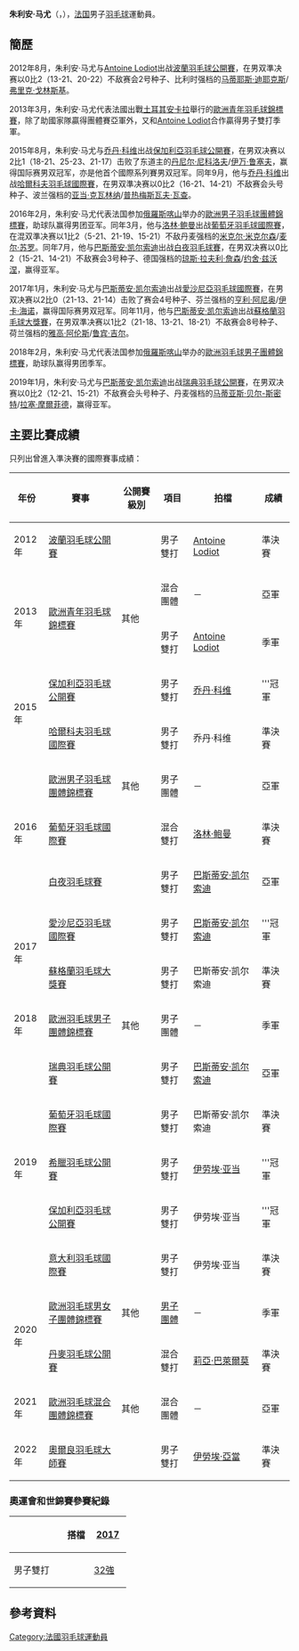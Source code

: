 {{noteTA|G1=Badminton}}
{{Infobox 羽球選手
| playername              = 朱利安·马尤<br/>{{lang|fr|Julien Maio}}
| image                   = 
| size                    = 
| caption                 = 
| birth_name              = 
| date_of_birth           = {{birth_date_and_age|1994|5|6}}
| place_of_birth          = 
| height                  = 
| weight                  = 
| event                   = 男子雙打、混合雙打
| country                 = {{FRA}}
| years_started           = 
| handedness              = 
| coach                   = 
| highest_ranking         = 第86位（男雙-[[乔丹·科维|乔丹·科维]]）
| date_of_highest_ranking = 2016年4月21日<ref name="highest-ranking">[http://bwfcontent.tournamentsoftware.com/ranking/player.aspx?id=11199&player=300576 BWF World Ranking - Ranking of Julien MAIO (73323)] {{Wayback|url=http://bwfcontent.tournamentsoftware.com/ranking/player.aspx?id=11199&player=300576 |date=20220416205414 }}{{en}}</ref>
| current_ranking         = 第89位（男雙-[[乔丹·科维|乔丹·科维]]）<br/>第1355位（男雙-[[罗南·拉巴尔|罗南·拉巴尔]]）<br/>第99位（混雙-[[洛林·鲍曼|洛林·鲍曼]]）
| date_of_current_ranking = 2016年5月12日<ref>[http://bwfcontent.tournamentsoftware.com/ranking/category.aspx?id=11199&category=474 BWF World Ranking - BWF世界排名榜 (5/12/2016) - Men's doubles] {{Wayback|url=http://bwfcontent.tournamentsoftware.com/ranking/category.aspx?id=11199&category=474 |date=20210106065747 }}{{en}}</ref><ref>[http://bwfcontent.tournamentsoftware.com/ranking/category.aspx?id=11199&category=476 BWF World Ranking - BWF世界排名榜 (5/12/2016) - Mixed doubles] {{Wayback|url=http://bwfcontent.tournamentsoftware.com/ranking/category.aspx?id=11199&category=476 |date=20170222014657 }}{{en}}</ref>
| played                  = 22勝–12負（男單）<br/>84勝–62負（男雙）<br/>20勝–29負（混雙）
| titles                  = 
| bwf_profile             = 7B29075D-FDFA-47B3-8BAB-14EC0798230D
| bwf_id                  = 73323
| updated                 = 2016年5月18日
}}
{{MedalTableTop|width=286px}}
{{MedalSport | 男子[[羽毛球|羽毛球]]}}
{{MedalCountry | {{FRA}}}}
{{MedalCompetition | [[歐洲羽毛球混合團體錦標賽|歐洲羽毛球混合團體錦標賽]]}}
{{MedalSilver| [[2021年歐洲羽毛球混合團體錦標賽|2021年 萬塔]] | 混合團體 }}
{{MedalCompetition | [[歐洲羽毛球男女子團體錦標賽|歐洲羽毛球男女子團體錦標賽]]}}
{{MedalSilver| [[2016年歐洲羽毛球男子團體錦標賽|2016年 喀山]] | 男子團體 }}
{{MedalBronze| [[2018年歐洲羽毛球男子團體錦標賽|2018年 喀山]] | 男子團體 }}
{{MedalBronze| [[2020年歐洲羽毛球男女子團體錦標賽|2020年 列萬]] | [[2020年歐洲羽毛球女子團體錦標賽|男子團體]] }}
{{MedalCompetition | [[歐洲青年羽毛球錦標賽|歐洲青年羽毛球錦標賽]]}}
{{MedalSilver| [[2013年歐洲青年羽毛球錦標賽|2013年 安卡拉]] | 混合團體 }}
{{MedalBronze| [[2013年歐洲青年羽毛球錦標賽|2013年 安卡拉]] | 男子雙打 }}
{{MedalBottom}}
'''朱利安·马尤'''（{{lang-fr|'''Julien Maio'''}}，{{bd|1994年|5月6日|}}），[[法国|法国]]男子[[羽毛球|羽毛球]]運動員。

==簡歷==
2012年8月，朱利安·马尤与[[Antoine_Lodiot|Antoine Lodiot]]出战[[2012年波蘭羽毛球公開賽|波蘭羽毛球公開賽]]，在男双準决赛以0比2（13-21、20-22）不敌赛会2号种子、比利时强档的[[马蒂耶斯·迪耶克斯|马蒂耶斯·迪耶克斯]]/[[弗里克·戈林斯基|弗里克·戈林斯基]]。

2013年3月，朱利安·马尤代表法國出戰[[土耳其|土耳其]][[安卡拉|安卡拉]]舉行的[[2013年歐洲青年羽毛球錦標賽|歐洲青年羽毛球錦標賽]]，除了助國家隊贏得團體賽亞軍外，又和[[Antoine_Lodiot|Antoine Lodiot]]合作贏得男子雙打季軍。

2015年8月，朱利安·马尤与[[乔丹·科维|乔丹·科维]]出战[[2015年保加利亞羽毛球公開賽|保加利亞羽毛球公開賽]]，在男双决赛以2比1（18-21、25-23、21-17）击败了东道主的[[丹尼尔·尼科洛夫|丹尼尔·尼科洛夫]]/[[伊万·鲁塞夫|伊万·鲁塞夫]]，赢得国际赛男双冠军，亦是他首个國際系列賽男双冠军。同年9月，他与[[乔丹·科维|乔丹·科维]]出战[[2015年哈爾科夫羽毛球國際賽|哈爾科夫羽毛球國際賽]]，在男双準决赛以0比2（16-21、14-21）不敌赛会头号种子、波兰强档的[[亚当·克瓦林纳|亚当·克瓦林纳]]/[[普热梅斯瓦夫·瓦查|普热梅斯瓦夫·瓦查]]。

2016年2月，朱利安·马尤代表法国参加[[俄羅斯|俄羅斯]][[喀山|喀山]]举办的[[2016年歐洲男子羽毛球團體錦標賽|歐洲男子羽毛球團體錦標賽]]，助球队赢得男团亚军。同年3月，他与[[洛林·鲍曼|洛林·鲍曼]]出战[[2016年葡萄牙羽毛球國際賽|葡萄牙羽毛球國際賽]]，在混双準决赛以1比2（5-21、21-19、15-21）不敌丹麦强档的[[米克尔·米克尔森|米克尔·米克尔森]]/[[麦尔·苏罗|麦尔·苏罗]]。同年7月，他与[[巴斯蒂安·凯尔索迪|巴斯蒂安·凯尔索迪]]出战[[2016年白夜羽毛球賽|白夜羽毛球賽]]，在男双决赛以0比2（15-21、14-21）不敌赛会3号种子、德国强档的[[琼斯·拉夫利·詹森|琼斯·拉夫利·詹森]]/[[约舍·兹沃涅|约舍·兹沃涅]]，赢得亚军。

2017年1月，朱利安·马尤与[[巴斯蒂安·凯尔索迪|巴斯蒂安·凯尔索迪]]出战[[2017年愛沙尼亞羽毛球國際賽|愛沙尼亞羽毛球國際賽]]，在男双决赛以2比0（21-13、21-14）击败了赛会4号种子、芬兰强档的[[亨利·阿尼奥|亨利·阿尼奥]]/[[伊卡·海诺|伊卡·海诺]]，赢得国际赛男双冠军。同年11月，他与[[巴斯蒂安·凯尔索迪|巴斯蒂安·凯尔索迪]]出战[[2017年蘇格蘭羽毛球大獎賽|蘇格蘭羽毛球大獎賽]]，在男双準决赛以1比2（21-18、13-21、18-21）不敌赛会8号种子、荷兰强档的[[雅高·阿伦斯|雅高·阿伦斯]]/[[鲁宾·吉尔|鲁宾·吉尔]]。

2018年2月，朱利安·马尤代表法国参加[[俄羅斯|俄羅斯]][[喀山|喀山]]举办的[[2018年歐洲羽毛球男子團體錦標賽|歐洲羽毛球男子團體錦標賽]]，助球队赢得男团季军。

2019年1月，朱利安·马尤与[[巴斯蒂安·凯尔索迪|巴斯蒂安·凯尔索迪]]出战[[2019年瑞典羽毛球公開賽|瑞典羽毛球公開賽]]，在男双决赛以0比2（12-21、15-21）不敌赛会头号种子、丹麦强档的[[马蒂亚斯·贝尔-斯密特|马蒂亚斯·贝尔-斯密特]]/[[拉塞·摩爾菲德|拉塞·摩爾菲德]]，赢得亚军。

==主要比賽成績==
只列出曾進入準決賽的國際賽事成績：
{| class=wikitable style="text-align:center; font-size:small;" 
!width="50"|年份
!width="180"|賽事
!width="80"|公開賽級別
!width="60"|項目
!width="140"|拍檔
!width="50"|成績
|-
!rowspan="1"|2012年
|[[2012年波蘭羽毛球公開賽|波蘭羽毛球公開賽]]
|{{BWFIS}}
|男子雙打
|[[Antoine_Lodiot|Antoine Lodiot]]
|bgcolor="#b8860b"|準決賽
|-
!rowspan="2"|2013年
|rowspan="2"|[[2013年歐洲青年羽毛球錦標賽|歐洲青年羽毛球錦標賽]]
|rowspan="2"|其他
|混合團體
|－
|bgcolor="silver"|亞軍
|-
|男子雙打
|[[Antoine_Lodiot|Antoine Lodiot]]
|bgcolor="#b8860b"|季軍
|-
!rowspan="2"|2015年
|[[2015年保加利亞羽毛球公開賽|保加利亞羽毛球公開賽]]
|{{BWFIS}}
|男子雙打
|[[乔丹·科维|乔丹·科维]]
|bgcolor="gold"|'''冠軍
|-
|[[2015年哈爾科夫羽毛球國際賽|哈爾科夫羽毛球國際賽]]
|{{BWFIC}}
|男子雙打
|乔丹·科维
|bgcolor="#b8860b"|準決賽
|-
!rowspan="3"|2016年
|[[2016年歐洲男子羽毛球團體錦標賽|歐洲男子羽毛球團體錦標賽]]
|其他
|男子團體
|－
|bgcolor="silver"|亞軍
|-
|[[2016年葡萄牙羽毛球國際賽|葡萄牙羽毛球國際賽]]
|{{BWFIS}}
|混合雙打
|[[洛林·鲍曼|洛林·鲍曼]]
|bgcolor="#b8860b"|準決賽
|-
|[[2016年白夜羽毛球賽|白夜羽毛球賽]]
|{{BWFIC}}
|男子雙打
|[[巴斯蒂安·凯尔索迪|巴斯蒂安·凯尔索迪]]
|bgcolor="silver"|亞軍
|-
!rowspan="2"|2017年
|[[2017年愛沙尼亞羽毛球國際賽|愛沙尼亞羽毛球國際賽]]
|{{BWFIS}}
|男子雙打
|[[巴斯蒂安·凯尔索迪|巴斯蒂安·凯尔索迪]]
|bgcolor="gold"|'''冠軍
|-
|[[2017年蘇格蘭羽毛球大獎賽|蘇格蘭羽毛球大獎賽]]
|{{BWFGP}}
|男子雙打
|巴斯蒂安·凯尔索迪
|bgcolor="#b8860b"|準決賽
|-
!rowspan="1"|2018年
|[[2018年歐洲羽毛球男子團體錦標賽|歐洲羽毛球男子團體錦標賽]]
|其他
|男子團體
|－
|bgcolor="#b8860b"|季軍
|-
!rowspan="5"|2019年
|[[2019年瑞典羽毛球公開賽|瑞典羽毛球公開賽]]
|{{BWFIS}}
|男子雙打
|[[巴斯蒂安·凯尔索迪|巴斯蒂安·凯尔索迪]]
|bgcolor="silver"|亞軍
|-
|[[2019年葡萄牙羽毛球國際賽|葡萄牙羽毛球國際賽]]
|{{BWFIS}}
|男子雙打
|巴斯蒂安·凯尔索迪
|bgcolor="#b8860b"|準決賽
|-
|[[2019年希臘羽毛球公開賽|希臘羽毛球公開賽]]
|{{BWFIS}}
|男子雙打
|[[伊劳埃·亚当|伊劳埃·亚当]]
|bgcolor="gold"|'''冠軍
|-
|[[2019年保加利亞羽毛球公開賽|保加利亞羽毛球公開賽]]
|{{BWFIS}}
|男子雙打
|伊劳埃·亚当
|bgcolor="gold"|'''冠軍
|-
|[[2019年意大利羽毛球國際賽|意大利羽毛球國際賽]]
|{{BWFIC}}
|男子雙打
|伊劳埃·亚当
|bgcolor="#b8860b"|準決賽
|-
!rowspan="2"|2020年
|[[2020年歐洲羽毛球男女子團體錦標賽|歐洲羽毛球男女子團體錦標賽]]
|其他
|[[2020年歐洲羽毛球男子團體錦標賽|男子團體]]
|－
|bgcolor="#b8860b"|季軍
|-
|[[2020年丹麥羽毛球公開賽|丹麥羽毛球公開賽]]
|{{BWF750}}
|混合雙打
|[[莉亞·巴萊爾莫|莉亞·巴萊爾莫]]
|bgcolor="#b8860b"|準決賽
|-
!rowspan="1"|2021年
|[[2021年歐洲羽毛球混合團體錦標賽|歐洲羽毛球混合團體錦標賽]]
|其他
|混合團體
|－
|bgcolor="silver"|亞軍
|-
!rowspan="1"|2022年
|[[2022年奧爾良羽毛球大師賽|奧爾良羽毛球大師賽]]
|{{BWF100}}
|男子雙打
|[[伊勞埃·亞當|伊勞埃·亞當]]
|bgcolor="#b8860b"|準決賽
|}
{{BWF賽事級別索引}}

===奧運會和世錦賽參賽紀錄===
{| class=wikitable style="text-align:center; font-size:small;" 
!
!搭檔
!width="50"|[[2017年世界羽毛球錦標賽|2017]]
|-
!width="80"|男子雙打
|align="left"|{{nowrap|[[巴斯蒂安·凯尔索迪|巴斯蒂安·凯尔索迪]]}}
|[[2017年世界羽毛球錦標賽男子雙打項目|32強]]
|}

==參考資料==
{{Reflist}}

{{DEFAULTSORT:Maio, Julien}}
[[Category:法國羽毛球運動員|Category:法國羽毛球運動員]]